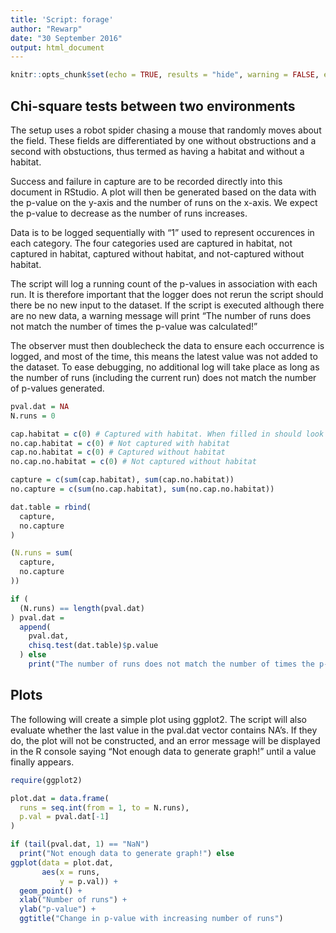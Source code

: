 ```yaml
---
title: 'Script: forage'
author: "Rewarp"
date: "30 September 2016"
output: html_document
---
```


```r
knitr::opts_chunk$set(echo = TRUE, results = "hide", warning = FALSE, eval = F)
```

## Chi-square tests between two environments

The setup uses a robot spider chasing a mouse that randomly moves about the field. These fields are differentiated by one without obstructions and a second with obstuctions, thus termed as having a habitat and without a habitat.

Success and failure in capture are to be recorded directly into this document in RStudio. A plot will then be generated based on the data with the p-value on the y-axis and the number of runs on the x-axis. We expect the p-value to decrease as the number of runs increases.

Data is to be logged sequentially with "1" used to represent occurences in each category. The four categories used are captured in habitat, not captured in habitat, captured without habitat, and not-captured without habitat.

The script will log a running count of the p-values in association with each run. It is therefore important that the logger does not rerun the script should there be no new input to the dataset. If the script is executed although there are no new data, a warning message will print "The number of runs does not match the number of times the p-value was calculated!"

The observer must then doublecheck the data to ensure each occurrence is logged, and most of the time, this means the latest value was not added to the dataset. To ease debugging, no additional log will take place as long as the number of runs (including the current run) does not match the number of p-values generated.

```r
pval.dat = NA
N.runs = 0
```

```r
cap.habitat = c(0) # Captured with habitat. When filled in should look like c(1, 1, 1, 1)
no.cap.habitat = c(0) # Not captured with habitat
cap.no.habitat = c(0) # Captured without habitat
no.cap.no.habitat = c(0) # Not captured without habitat

capture = c(sum(cap.habitat), sum(cap.no.habitat))
no.capture = c(sum(no.cap.habitat), sum(no.cap.no.habitat))

dat.table = rbind(
  capture,
  no.capture
)

(N.runs = sum(
  capture,
  no.capture
))

if (
  (N.runs) == length(pval.dat) 
) pval.dat = 
  append(
    pval.dat,
    chisq.test(dat.table)$p.value
  ) else
    print("The number of runs does not match the number of times the p-value was calculated!")

```

## Plots

The following will create a simple plot using ggplot2. The script will also evaluate whether the last value in the pval.dat vector contains NA's. If they do, the plot will not be constructed, and an error message will be displayed in the R console saying "Not enough data to generate graph!" until a value finally appears.

```r
require(ggplot2)
```

```r
plot.dat = data.frame(
  runs = seq.int(from = 1, to = N.runs),
  p.val = pval.dat[-1]
)

if (tail(pval.dat, 1) == "NaN")
  print("Not enough data to generate graph!") else
ggplot(data = plot.dat,
       aes(x = runs,
           y = p.val)) +
  geom_point() +
  xlab("Number of runs") +
  ylab("p-value") +
  ggtitle("Change in p-value with increasing number of runs")
```
